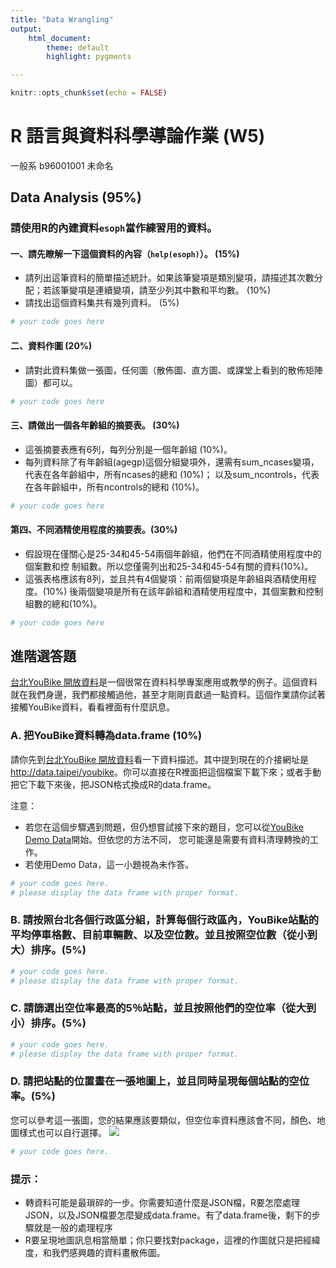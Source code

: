 ```yaml
---
title: "Data Wrangling"
output: 
    html_document:
        theme: default
        highlight: pygments

---
```


```r
knitr::opts_chunk$set(echo = FALSE)
```

R 語言與資料科學導論作業 (W5)
=============================

一般系 b96001001 未命名

## Data Analysis (95%)

### 請使用R的內建資料`esoph`當作練習用的資料。

#### 一、請先瞭解一下這個資料的內容（`help(esoph)`）。 (15%)

* 請列出這筆資料的簡單描述統計。如果該筆變項是類別變項，請描述其次數分配；若該筆變項是連續變項，請至少列其中數和平均數。 (10%)
* 請找出這個資料集共有幾列資料。 (5%)

```r
# your code goes here
```

#### 二、資料作圖 (20%)

* 請對此資料集做一張圖，任何圖（散佈圖、直方圖、或課堂上看到的散佈矩陣圖）都可以。

```r
# your code goes here
```

#### 三、請做出一個各年齡組的摘要表。 (30%)

* 這張摘要表應有6列，每列分別是一個年齡組 (10%)。
* 每列資料除了有年齡組(agegp)這個分組變項外，還需有sum_ncases變項，
代表在各年齡組中，所有ncases的總和 (10%)；
以及sum_ncontrols，代表在各年齡組中，所有ncontrols的總和 (10%)。


```r
# your code goes here
```

#### 第四、不同酒精使用程度的摘要表。(30%)

* 假設現在僅關心是25-34和45-54兩個年齡組，他們在不同酒精使用程度中的個案數和控
制組數。所以您僅需列出和25-34和45-54有關的資料(10%)。
* 這張表格應該有8列，並且共有4個變項：前兩個變項是年齡組與酒精使用程度。(10%)
後兩個變項是所有在該年齡組和酒精使用程度中，其個案數和控制組數的總和(10%)。

```r
# your code goes here
```


## 進階選答題

[台北YouBike 開放資料](https://goo.gl/KLxuhf)是一個很常在資料科學專案應用或教學的例子。這個資料就在我們身邊，我們都接觸過他，甚至才剛剛貢獻過一點資料。這個作業請你試著接觸YouBike資料，看看裡面有什麼訊息。

### A. 把YouBike資料轉為data.frame (10%)
請你先到[台北YouBike 開放資料](https://goo.gl/KLxuhf)看一下資料描述。其中提到現在的介接網址是<http://data.taipei/youbike>。你可以直接在R裡面把這個檔案下載下來；或者手動把它下載下來後，把JSON格式換成R的data.frame。

注意：

* 若您在這個步驟遇到問題，但仍想嘗試接下來的題目，您可以從[YouBike Demo Data](https://raw.githubusercontent.com/RLadsNTU/RLadsLab/master/W5_DataWrangling/youbike_demo_data.csv)開始。但依您的方法不同， 您可能還是需要有資料清理轉換的工作。
* 若使用Demo Data，這一小題視為未作答。

```r
# your code goes here.
# please display the data frame with proper format.
```

### B. 請按照台北各個行政區分組，計算每個行政區內，YouBike站點的平均停車格數、目前車輛數、以及空位數。並且按照空位數（從小到大）排序。(5%)

```r
# your code goes here.
# please display the data frame with proper format.
```

### C. 請篩選出空位率最高的5％站點，並且按照他們的空位率（從大到小）排序。(5%)

```r
# your code goes here.
# please display the data frame with proper format.
```


### D. 請把站點的位置畫在一張地圖上，並且同時呈現每個站點的空位率。(5%)

您可以參考這一張圖，您的結果應該要類似，但空位率資料應該會不同，顏色、地圖樣式也可以自行選擇。
![](youbike_avail.png)

```r
# your code goes here.
```

### 提示：

* 轉資料可能是最瑣碎的一步。你需要知道什麼是JSON檔，R要怎麼處理JSON，以及JSON檔要怎麼變成data.frame。有了data.frame後，剩下的步驟就是一般的處理程序
* R要呈現地圖訊息相當簡單；你只要找對package，這裡的作圖就只是把經緯度，和我們感興趣的資料畫散佈圖。



